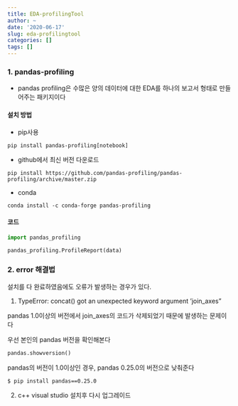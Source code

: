 ```yaml
---
title: EDA-profilingTool
author: ~
date: '2020-06-17'
slug: eda-profilingtool
categories: []
tags: []
---
```


### 1. pandas-profiling

- pandas profiling은 수많은 양의 데이터에 대한 EDA를 하나의 보고서 형태로 만들어주는 패키지이다

#### 설치 방법
- pip사용
```
pip install pandas-profiling[notebook]
```

- github에서 최신 버전 다운로드 
```
pip install https://github.com/pandas-profiling/pandas-profiling/archive/master.zip
```
- conda
```
conda install -c conda-forge pandas-profiling
```

#### 코드
```python
import pandas_profiling
```

```python
pandas_profiling.ProfileReport(data)
```
### 2. error 해결법
설치를 다 완료하였음에도 오류가 발생하는 경우가 있다. 

1. TypeError: concat() got an unexpected keyword argument 'join_axes"

pandas 1.0이상의 버전에서 join_axes의 코드가 삭제되었기 때문에 발생하는 문제이다 

우선 본인의 pandas 버전을 확인해본다 
```python
pandas.showversion()
```

pandas의 버전이 1.0이상인 경우, pandas 0.25.0의 버전으로 낮춰준다

```
$ pip install pandas==0.25.0
```

2. c++ visual studio 설치후 다시 업그레이드 
